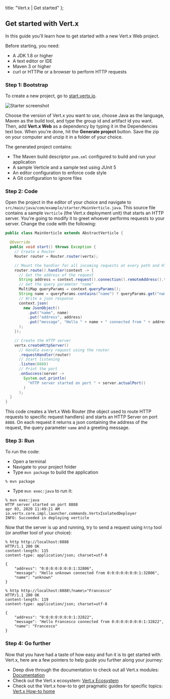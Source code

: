 
  title: "Vert.x | Get started"
};

## Get started with Vert.x

In this guide you'll learn how to get started with a new Vert.x Web project.

Before starting, you need:

* A JDK 1.8 or higher
* A text editor or IDE
* Maven 3 or higher
* curl or HTTPie or a browser to perform HTTP requests

### Step 1: Bootstrap

To create a new project, go to [start.vertx.io](start.vertx.io).

![Starter screenshot](/images/starter-screenshot.png)

Choose the version of Vert.x you want to use, choose Java as the language, Maven as the build tool, and
type the group id and artifact id you want. Then, add **Vert.x Web** as a dependency by typing it in the
Dependencies text box. When you're done, hit the **Generate project** button.
Save the zip on your computer and unzip it in a folder of your choice.

The generated project contains:

* The Maven build descriptor `pom.xml` configured to build and run your application
* A sample Verticle and a sample test using JUnit 5
* An editor configuration to enforce code style
* A Git configuration to ignore files

### Step 2: Code

Open the project in the editor of your choice and navigate to `src/main/java/com/example/starter/MainVerticle.java`.
This source file contains a sample `Verticle` (the Vert.x deployment unit) that starts an HTTP server.
You're going to modify it to greet whoever performs requests to your server.
Change the code with the following:

```java
public class MainVerticle extends AbstractVerticle {

  @Override
  public void start() throws Exception {
    // Create a Router
    Router router = Router.router(vertx);

    // Mount the handler for all incoming requests at every path and HTTP method
    router.route().handler(context -> {
      // Get the address of the request
      String address = context.request().connection().remoteAddress().toString();
      // Get the query parameter "name"
      MultiMap queryParams = context.queryParams();
      String name = queryParams.contains("name") ? queryParams.get("name") : "unknown";
      // Write a json response
      context.json(
        new JsonObject()
          .put("name", name)
          .put("address", address)
          .put("message", "Hello " + name + " connected from " + address)
      );
    });

    // Create the HTTP server
    vertx.createHttpServer()
      // Handle every request using the router
      .requestHandler(router)
      // Start listening
      .listen(8888)
      // Print the port
      .onSuccess(server ->
        System.out.println(
          "HTTP server started on port " + server.actualPort()
        )
      );
  }
}
```

This code creates a Vert.x Web Router (the object used to route HTTP requests to specific request handlers)
and starts an HTTP Server on port `8888`. On each request it returns a json containing the address of the request, the query parameter `name` and a greeting message.

### Step 3: Run

To run the code:
* Open a terminal
* Navigate to your project folder
* Type `mvn package` to build the application
```shell
% mvn package
```
* Type `mvn exec:java` to run it:
```
% mvn exec:java
HTTP server started on port 8888
apr 03, 2020 11:49:21 AM io.vertx.core.impl.launcher.commands.VertxIsolatedDeployer
INFO: Succeeded in deploying verticle
```

Now that the server is up and running, try to send a request using `http` tool (or another tool of your choice):

```shell
% http http://localhost:8888
HTTP/1.1 200 OK
content-length: 115
content-type: application/json; charset=utf-8

{
    "address": "0:0:0:0:0:0:0:1:32806",
    "message": "Hello unknown connected from 0:0:0:0:0:0:0:1:32806",
    "name": "unknown"
}

% http http://localhost:8888\?name\="Francesco"
HTTP/1.1 200 OK
content-length: 119
content-type: application/json; charset=utf-8

{
    "address": "0:0:0:0:0:0:0:1:32822",
    "message": "Hello Francesco connected from 0:0:0:0:0:0:0:1:32822",
    "name": "Francesco"
}
```

### Step 4: Go further

Now that you have had a taste of how easy and fun it is to get started with Vert.x, here are a few pointers to help guide you further along your journey:
* Deep dive through the documentation to check out all Vert.x modules: [Documentation](https://vertx-web-site.github.io/docs/)
* Check out the Vert.x ecosystem: [Vert.x Ecosystem](example.com)
* Check out the Vert.x how-to to get pragmatic guides for specific topics: [Vert.x How-to home](https://how-to.vertx.io/)
